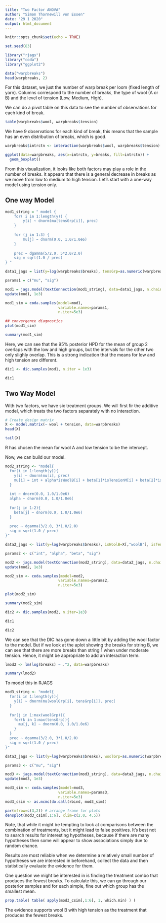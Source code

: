 ---
title: "Two Factor ANOVA"
author: "Simon Thornewill von Essen"
date: "29 1 2020"
output: html_document
---

```{r setup, include=FALSE}
knitr::opts_chunk$set(echo = TRUE)

set.seed(83)

library("rjags")
library("coda")
library("ggplot2")
```

```{r}
data("warpbreaks")
head(warpbreaks, 2)
```

For this dataset, we just the number of warp break per loom (fixed length of yarn). Columns correspond to the number of breaks, the type of wool (A or B) and the level of tension (Low, Medium, High).

We can do a pivot table on this data to see the number of observations for each kind of break.

```{r}
table(warpbreaks$wool, warpbreaks$tension)
```

We have 9 observations for each kind of break, this means that the sample has an even distribution of breaks, which is good.

```{r}

warpbreaks$intrctn <- interaction(warpbreaks$wool, warpbreaks$tension)

ggplot(data=warpbreaks, aes(x=intrctn, y=breaks, fill=intrctn)) + 
  geom_boxplot()
```

From this visualization, it looks like both factors may play a role in the number of breaks. It appears that there is a general decrease in breaks as we move from low to medium to high tension. Let’s start with a one-way model using tension only.

## One way Model

```{r}
mod1_string = " model {
    for( i in 1:length(y)) {
        y[i] ~ dnorm(mu[tensGrp[i]], prec)
    }
    
    for (j in 1:3) {
        mu[j] ~ dnorm(0.0, 1.0/1.0e6)
    }
    
    prec ~ dgamma(5/2.0, 5*2.0/2.0)
    sig = sqrt(1.0 / prec)
} "

data1_jags = list(y=log(warpbreaks$breaks), tensGrp=as.numeric(warpbreaks$tension))

params1 = c("mu", "sig")

mod1 = jags.model(textConnection(mod1_string), data=data1_jags, n.chains=3)
update(mod1, 1e3)

mod1_sim = coda.samples(model=mod1,
                        variable.names=params1,
                        n.iter=5e3)

## convergence diagnostics
plot(mod1_sim)
```

```{r}
summary(mod1_sim)
```

Here, we can see that the 95% posterior HPD for the mean of group 2 overlaps with the low and high groups, but the intervals for the other two only slighly overlap. This is a strong indication that the means for low and high tension are different.

```{r}
dic1 <- dic.samples(mod1, n.iter = 1e3)

dic1
```

## Two Way Model

With two factors, we have six treatment groups. We will first fir the additive model, which treats the two factors separately with no interaction. 

```{r}
# Create design matrix
X <- model.matrix(~ wool + tension, data=warpbreaks)
head(X)
```
```{r}
tail(X)
```

R has chosen the mean for wool A and low tension to be the intercept. 

Now, we can build our model.

```{r}
mod2_string <- "model{
  for(i in 1:length(y)){
    y[i] ~ dnorm(mu[i], prec)
    mu[i] = int + alpha*isWoolB[i] + beta[1]*isTensionM[i] + beta[2]*isTensionH[i]
  }
  
  int ~ dnorm(0.0, 1.0/1.0e6)
  alpha ~ dnorm(0.0, 1.0/1.0e6)
  
  for(j in 1:2){
    beta[j] ~ dnorm(0.0, 1.0/1.0e6)
  }
  
  prec ~ dgamma(3/2.0, 3*1.0/2.0)
  sig = sqrt(1.0 / prec)
}"

data2_jags <- list(y=log(warpbreaks$breaks), isWoolB=X[,"woolB"], isTensionM=X[,"tensionM"], isTensionH=X[,"tensionH"])

params2 <- c("int", "alpha", "beta", "sig")

mod2 <- jags.model(textConnection(mod2_string), data=data2_jags, n.chains=3)
update(mod2, 1e3)

mod2_sim <- coda.samples(model=mod2,
                        variable.names=params2,
                        n.iter=5e3)

plot(mod2_sim)
```

```{r}
summary(mod2_sim)
```

```{r}
dic2 <- dic.samples(mod2, n.iter=1e3)

dic1

dic2
```

We can see that the DIC has gone down a little bit by adding the wool factor to the model. But if we look at the aplot showing the breaks for string B, we can see that there are more breaks than string 1 when under moderate tension. Hence, it might be appropriate to add an interaction term.

```{r}
lmod2 <- lm(log(breaks) ~ .^2, data=warpbreaks)

summary(lmod2)
```

To model this in RJAGS

```{r}
mod3_string <- "model{
  for(i in 1:length(y)){
    y[i] ~ dnorm(mu[woolGrp[i], tensGrp[i]], prec)
  }
  
  for(j in 1:max(woolGrp)){
    for(k in 1:max(tensGrp)){
      mu[j, k] ~ dnorm(0.0, 1.0/1.0e6)
    }
  }
  prec ~ dgamma(3/2.0, 3*1.0/2.0)
  sig = sqrt(1.0 / prec)
}"

data3_jags <- list(y=log(warpbreaks$breaks), woolGrp=as.numeric(warpbreaks$wool), tensGrp=as.numeric(warpbreaks$tension))

params3 <- c("mu", "sig")

mod3 <- jags.model(textConnection(mod3_string), data=data3_jags, n.chains=3)
update(mod3, 1e3)

mod3_sim <- coda.samples(model=mod3,
                        variable.names=params3,
                        n.iter=5e3)
mod3_csim <- as.mcmc(do.call(rbind, mod3_sim))
```

```{r}
par(mfrow=c(3,2)) # arrange frame for plots
densplot(mod3_csim[,1:6], xlim=c(2.0, 4.5))
```

Note, that while it might be tempting to look at comparisons between the combination of treatments, but it might lead to false positives. It's best not to search results for interesting hypotheses, because if there are many hypotheses then some will appear to show associations simply due to random chance.

Results are most reliable when we determine a relatively small number of hypotheses we are interested in beforehand, collect the data and then statistically evaluate the evidence for them.

One question we might be interested in is finding the treatment combo that produces the fewest breaks. To calculate this, we can go through our posterior samples and for each simple, fine out which group has the smallest mean. 

```{r}
prop.table( table( apply(mod3_csim[,1:6], 1, which.min) ) )
```

The evidence supports wool B with high tension as the treatment that produces the fewest breaks.
